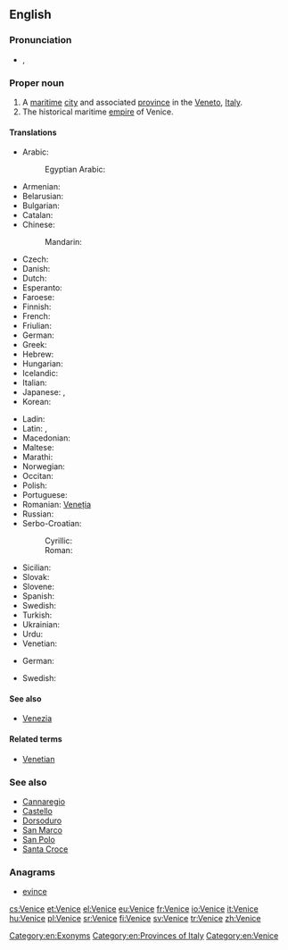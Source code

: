 ==English==
{{wikipedia}}

===Pronunciation===
* {{IPA|/ˈvɛnɪs/}}, {{X-SAMPA|/"vEnIs/}}

===Proper noun===
{{en-proper noun|s}}

# A [[maritime]] [[city]] and associated [[province]] in the [[Veneto]], [[Italy]].
# The historical maritime [[empire]] of Venice.

====Translations====
{{trans-top|city and province}}
* Arabic: {{t-|ar|البندقية|f|tr=al-bunduqíyya}}
*: Egyptian Arabic: {{tø|arz|فينيسيا|f|tr=vinesya|sc=Arab}}
* Armenian: {{t-|hy|Վենետիկ|tr=Venetik}}
* Belarusian: {{t-|be|Венецыя|f|tr=Venécyja}}
* Bulgarian: {{t-|bg|Венеция|f|tr=Venécija}}
* Catalan: {{t-|ca|Venècia|f}}
* Chinese:
*: Mandarin: {{t|cmn|威尼斯|tr=Wēinísī|sc=Hani}}
* Czech: {{t+|cs|Benátky|f|p}}
* Danish: {{t+|da|Venedig}}
* Dutch: {{t+|nl|Venetië}}
* Esperanto: {{t-|eo|Venecio}}
* Faroese: {{t-|fo|Venesia}}
* Finnish: {{t+|fi|Venetsia}}
* French: {{t+|fr|Venise}}
* Friulian: {{tø|fur|Vignesie}}
* German: {{t+|de|Venedig|n}}
* Greek: {{t+|el|Βενετία|f|tr=Venetía}}
* Hebrew: {{t|he|ונציה|tr=Venetsia}}
* Hungarian: {{t+|hu|Velence}}
* Icelandic: {{t-|is|Feneyjar|f|p}}
* Italian: {{t+|it|Venezia|f}}
* Japanese: {{t-|ja|ヴェネツィア|tr=Venetsia, Benetsia}}, {{t-|ja|ヴェニス|tr=Venisu, Benisu}}
* Korean: {{t|ko|베니스|tr=beniseu}}
{{trans-mid}}
* Ladin: {{t|lld|Unieja}}
* Latin: {{t|la|Venetiae|f|p}}, {{t|la|Venetia|f|s}}
* Macedonian: {{t-|mk|Венеција|f|tr=Venécija}}
* Maltese: {{t|mt|Venezja}}
* Marathi: {{t-|mr|व्हेनीस|m|n|tr=vhenīsa|sc=Deva}}
* Norwegian: {{t-|no|Venezia}}
* Occitan: {{t-|oc|Venècia}}
* Polish: {{t+|pl|Wenecja|f}}
* Portuguese: {{t+|pt|Veneza}}
* Romanian: [[Veneția]]
* Russian: {{t-|ru|Венеция|f|tr=Venécija}}
* Serbo-Croatian:
*: Cyrillic: {{t|sh|Венеција|f}}
*: Roman: {{t|sh|Venecija|f}}
* Sicilian: {{t-|scn|Vinezzia|f}}
* Slovak: {{t-|sk|Benátky|f|p}}
* Slovene: {{t+|sl|Benetke|f|p}}
* Spanish: {{t+|es|Venecia|f}}
* Swedish: {{t+|sv|Venedig}}
* Turkish: {{t|tr|Venedik}}
* Ukrainian: {{t-|uk|Венецiя|f|tr=Venécija}}
* Urdu: {{t|ur|وینس|tr=veenis|m}}
* Venetian: {{tø|vec|Venesia|f}}
{{trans-bottom}}

{{trans-top|empire}}
* German: {{t+|de|Venedig}}
{{trans-mid}}
* Swedish: {{t+|sv|Venedig}}
{{trans-bottom}}

====See also====
* [[Venezia]]

====Related terms====
* [[Venetian]]

===See also===
* [[Cannaregio]]
* [[Castello]]
* [[Dorsoduro]]
* [[San Marco]]
* [[San Polo]]
* [[Santa Croce]]

===Anagrams===
* [[evince#English|evince]]

[[Category:en:Exonyms]]
[[Category:en:Provinces of Italy]]
[[Category:en:Venice]]

[[cs:Venice]]
[[et:Venice]]
[[el:Venice]]
[[eu:Venice]]
[[fr:Venice]]
[[io:Venice]]
[[it:Venice]]
[[hu:Venice]]
[[pl:Venice]]
[[sr:Venice]]
[[fi:Venice]]
[[sv:Venice]]
[[tr:Venice]]
[[zh:Venice]]